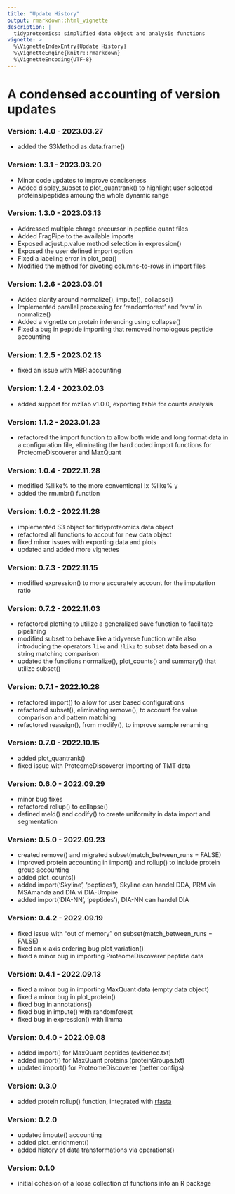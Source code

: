 ```yaml
---
title: "Update History"
output: rmarkdown::html_vignette
description: |
  tidyproteomics: simplified data object and analysis functions
vignette: >
  %\VignetteIndexEntry{Update History}
  %\VignetteEngine{knitr::rmarkdown}
  %\VignetteEncoding{UTF-8}
---
```

# A condensed accounting of version updates
### Version: 1.4.0 - 2023.03.27

-   added the S3Method as.data.frame()

### Version: 1.3.1 - 2023.03.20

-   Minor code updates to improve conciseness
-   Added display_subset to plot_quantrank() to highlight user selected proteins/peptides amoung the whole dynamic range

### Version: 1.3.0 - 2023.03.13

-   Addressed multiple charge precursor in peptide quant files
-   Added FragPipe to the available imports
-   Exposed adjust.p.value method selection in expression()
-   Exposed the user defined import option
-   Fixed a labeling error in plot_pca()
-   Modified the method for pivoting columns-to-rows in import files

### Version: 1.2.6 - 2023.03.01

-   Added clarity around normalize(), impute(), collapse()
-   Implemented parallel processing for 'randomforest' and 'svm' in normalize()
-   Added a vignette on protein inferencing using collapse()
-   Fixed a bug in peptide importing that removed homologous peptide accounting

### Version: 1.2.5 - 2023.02.13

-   fixed an issue with MBR accounting

### Version: 1.2.4 - 2023.02.03

-   added support for mzTab v1.0.0, exporting table for counts analysis

### Version: 1.1.2 - 2023.01.23

-   refactored the import function to allow both wide and long format data in a configuration file, eliminating the hard coded import functions for ProteomeDiscoverer and MaxQuant

### Version: 1.0.4 - 2022.11.28

-   modified %!like% to the more conventional !x %like% y
-   added the rm.mbr() function

### Version: 1.0.2 - 2022.11.28

-   implemented S3 object for tidyproteomics data object
-   refactored all functions to accout for new data object
-   fixed minor issues with exporting data and plots
-   updated and added more vignettes

### Version: 0.7.3 - 2022.11.15

-   modified expression() to more accurately account for the imputation ratio

### Version: 0.7.2 - 2022.11.03

-   refactored plotting to utilize a generalized save function to facilitate pipelining
-   modified subset to behave like a tidyverse function while also introducing the operators `like` and `!like` to subset data based on a string matching comparison
-   updated the functions normalize(), plot_counts() and summary() that utilize subset()


### Version: 0.7.1 - 2022.10.28

-   refactored import() to allow for user based configurations
-   refactored subset(), eliminating remove(), to account for value comparison and pattern matching
-   refactored reassign(), from modify(), to improve sample renaming


### Version: 0.7.0 - 2022.10.15

-   added plot_quantrank()
-   fixed issue with ProteomeDiscoverer importing of TMT data


### Version: 0.6.0 - 2022.09.29

-   minor bug fixes
-   refactored rollup() to collapse()
-   defined meld() and codify() to create uniformity in data import and segmentation 


### Version: 0.5.0 - 2022.09.23

-   created remove() and migrated subset(match_between_runs = FALSE)
-   improved protein accounting in import() and rollup() to include protein group accounting
-   added plot_counts()
-   added import('Skyline', 'peptides'), Skyline can handel DDA, PRM via MSAmanda and DIA vi DIA-Umpire
-   added import('DIA-NN', 'peptides'), DIA-NN can handel DIA


### Version: 0.4.2 - 2022.09.19
-   fixed issue with "out of memory" on subset(match_between_runs = FALSE)
-   fixed an x-axis ordering bug plot_variation()
-   fixed a minor bug in importing ProteomeDiscoverer peptide data


### Version: 0.4.1 - 2022.09.13

-   fixed a minor bug in importing MaxQuant data (empty data object)
-   fixed a minor bug in plot_protein()
-   fixed bug in annotations()
-   fixed bug in impute() with randomforest
-   fixed bug in expression() with limma

### Version: 0.4.0 - 2022.09.08

-   added import() for MaxQuant peptides (evidence.txt)
-   added import() for MaxQuant proteins (proteinGroups.txt)
-   updated import() for ProteomeDiscoverer (better configs)

### Version: 0.3.0

-   added protein rollup() function, integrated with [rfasta](https://github.com/jeffsocal/rfasta)

### Version: 0.2.0

-   updated impute() accounting
-   added plot_enrichment()
-   added history of data transformations via operations()

### Version: 0.1.0

-   initial cohesion of a loose collection of functions into an R package
